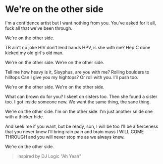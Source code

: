 # We're on the other side

I'm a confidence artist
but I want nothing from you.
You've asked for it all,
fuck all that we've been through.

We're on the other side.

TB ain't no joke
HIV don't lend hands
HPV, is she with me?
Hep C done kicked
my old girl's old man.

We're on the other side.
We’re on the other side.

Tell me how heavy is it,
Sisyphus, are you with me?
Rolling boulders to hilltops
Can I give you my hightops?
Or roll with you. I’ll push too.

We're on the other side.
We're on the other side.

What can brown do for you?
I skeet on sisters too.
Then she found a sister too.
I got inside someone new.
We want the same thing, the sane thing.

We’re on the other side.
I'm on the other side.
I'm just another snide one
with a thicker hide.

And seek me if you want,
but be ready, son, I will be too
I'll be a fierceness that you never knew
I'll bring rain pain and brain mass
I WILL COME THROUGH
and you will never stop me
as we always knew.

We’re on the other side.

> inspired by DJ Logic "Ah Yeah"
